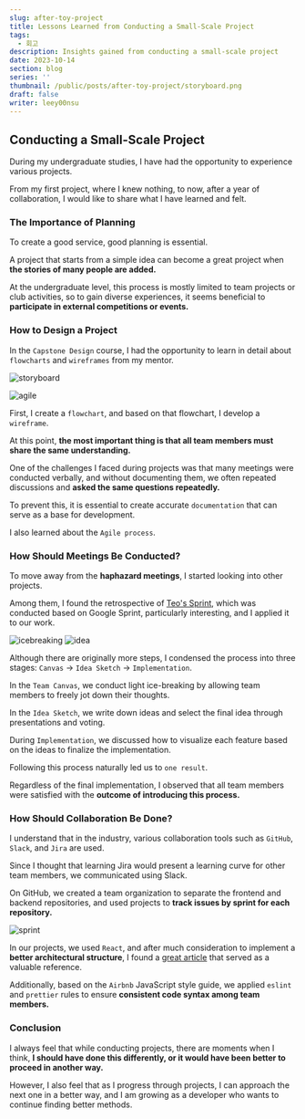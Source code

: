 ```yaml
---
slug: after-toy-project
title: Lessons Learned from Conducting a Small-Scale Project
tags:
  - 회고
description: Insights gained from conducting a small-scale project
date: 2023-10-14
section: blog
series: ''
thumbnail: /public/posts/after-toy-project/storyboard.png
draft: false
writer: leey00nsu
---
```


## Conducting a Small-Scale Project

During my undergraduate studies, I have had the opportunity to experience various projects.

From my first project, where I knew nothing, to now, after a year of collaboration, I would like to share what I have learned and felt.

### The Importance of Planning

To create a good service, good planning is essential.

A project that starts from a simple idea can become a great project when **the stories of many people are added.**

At the undergraduate level, this process is mostly limited to team projects or club activities, so to gain diverse experiences, it seems beneficial to **participate in external competitions or events.**

### How to Design a Project

In the `Capstone Design` course, I had the opportunity to learn in detail about `flowcharts` and `wireframes` from my mentor.

![storyboard](/public/posts/after-toy-project/storyboard.png)

![agile](/public/posts/after-toy-project/agile.png)

First, I create a `flowchart`, and based on that flowchart, I develop a `wireframe`.

At this point, **the most important thing is that all team members must share the same understanding.**

One of the challenges I faced during projects was that many meetings were conducted verbally, and without documenting them, we often repeated discussions and **asked the same questions repeatedly.**

To prevent this, it is essential to create accurate `documentation` that can serve as a base for development.

I also learned about the `Agile process`.

### How Should Meetings Be Conducted?

To move away from the **haphazard meetings**, I started looking into other projects.

Among them, I found the retrospective of [Teo's Sprint](https://velog.io/@teo/google-sprint-1), which was conducted based on Google Sprint, particularly interesting, and I applied it to our work.

![icebreaking](/public/posts/after-toy-project/icebreaking.png)
![idea](/public/posts/after-toy-project/idea.png)

Although there are originally more steps, I condensed the process into three stages: `Canvas` → `Idea Sketch` → `Implementation`.

In the `Team Canvas`, we conduct light ice-breaking by allowing team members to freely jot down their thoughts.

In the `Idea Sketch`, we write down ideas and select the final idea through presentations and voting.

During `Implementation`, we discussed how to visualize each feature based on the ideas to finalize the implementation.

Following this process naturally led us to `one result`.

Regardless of the final implementation, I observed that all team members were satisfied with the **outcome of introducing this process.**

### How Should Collaboration Be Done?

I understand that in the industry, various collaboration tools such as `GitHub`, `Slack`, and `Jira` are used.

Since I thought that learning Jira would present a learning curve for other team members, we communicated using Slack.

On GitHub, we created a team organization to separate the frontend and backend repositories, and used projects to **track issues by sprint for each repository.**

![sprint](/public/posts/after-toy-project/sprint.png)

In our projects, we used `React`, and after much consideration to implement a **better architectural structure**, I found a [great article](https://github.com/alan2207/bulletproof-react) that served as a valuable reference.

Additionally, based on the `Airbnb` JavaScript style guide, we applied `eslint` and `prettier` rules to ensure **consistent code syntax among team members.**

### Conclusion

I always feel that while conducting projects, there are moments when I think, **I should have done this differently, or it would have been better to proceed in another way.**

However, I also feel that as I progress through projects, I can approach the next one in a better way, and I am growing as a developer who wants to continue finding better methods.
